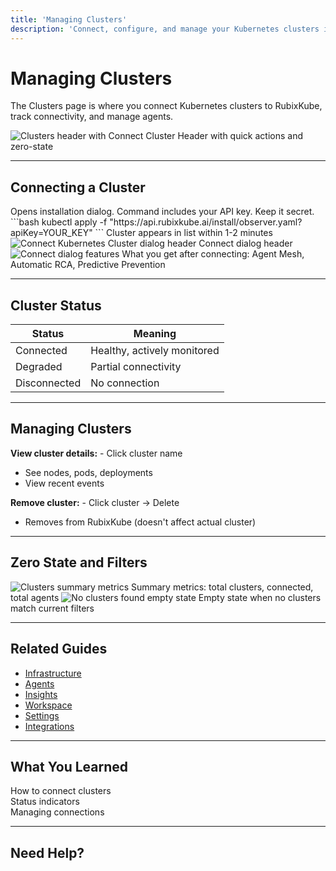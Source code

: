 ```yaml
---
title: 'Managing Clusters'
description: 'Connect, configure, and manage your Kubernetes clusters in RubixKube'
---
```


# Managing Clusters

The Clusters page is where you connect Kubernetes clusters to RubixKube, track connectivity, and manage agents.

<Frame>
  <img
    src="/images/using/using-clusters-01-header.png"
    alt="Clusters header with Connect Cluster"
  />
  <Caption>Header with quick actions and zero-state</Caption>
</Frame>

---

## Connecting a Cluster

<Steps>
  <Step title="Click Connect Cluster">
    Opens installation dialog.
  </Step>

  <Step title="Copy kubectl Command">
    Command includes your API key. Keep it secret.
  </Step>

  <Step title="Run in Your Cluster">
    ```bash
    kubectl apply -f "https://api.rubixkube.ai/install/observer.yaml?apiKey=YOUR_KEY"
    ```
  </Step>

  <Step title="Verify Connection">
    Cluster appears in list within 1-2 minutes
  </Step>
</Steps>

<Frame>
  <img
    src="/images/using/using-clusters-03-dialog-header.png"
    alt="Connect Kubernetes Cluster dialog header"
  />
  <Caption>Connect dialog header</Caption>
</Frame>

<Frame>
  <img
    src="/images/using/using-clusters-04-dialog-features.png"
    alt="Connect dialog features"
  />
  <Caption>What you get after connecting: Agent Mesh, Automatic RCA, Predictive Prevention</Caption>
</Frame>

---

## Cluster Status

| Status | Meaning |
|--------|---------|
| Connected | Healthy, actively monitored |
| Degraded | Partial connectivity |
| Disconnected | No connection |

---

## Managing Clusters

**View cluster details:** - Click cluster name
- See nodes, pods, deployments
- View recent events

**Remove cluster:** - Click cluster → Delete
- Removes from RubixKube (doesn't affect actual cluster)

---

## Zero State and Filters

<Frame>
  <img
    src="/images/using/using-clusters-02-metrics.png"
    alt="Clusters summary metrics"
  />
  <Caption>Summary metrics: total clusters, connected, total agents</Caption>
</Frame>

<Frame>
  <img
    src="/images/using/using-clusters-05-empty-state.png"
    alt="No clusters found empty state"
  />
  <Caption>Empty state when no clusters match current filters</Caption>
</Frame>

---

## Related Guides

- [Infrastructure](/using/infrastructure)
- [Agents](/using/agents)
- [Insights](/using/insights)
- [Workspace](/using/workspace)
- [Settings](/using/settings)
- [Integrations](/using/integrations)

---

## What You Learned

 How to connect clusters  
 Status indicators  
 Managing connections  

---

## Need Help?


<ContactSupport />
